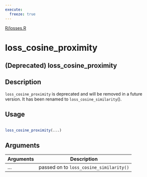 ```yaml
---
execute:
  freeze: true
---
```


[R/losses.R](https://github.com/rstudio/keras//blob/main/R/losses.R#L371) 

# loss_cosine_proximity

## (Deprecated) loss_cosine_proximity

## Description
 `loss_cosine_proximity` is deprecated and will be removed in a future version. It has been renamed to `loss_cosine_similarity`(). 


## Usage
```r
 
loss_cosine_proximity(...) 
```

## Arguments
|Arguments|Description|
|---|---|
| ... | passed on to `loss_cosine_similarity()` |







